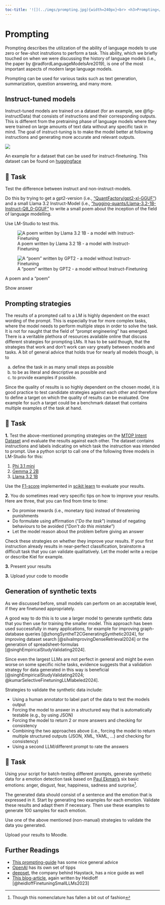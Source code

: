 ```yaml
---
toc-title: '![](../imgs/prompting.jpg){width=240px}<br> <h3>Prompting</h3>'
---
```


# Prompting

Prompting describes the utilization of the ability of language models to use zero or few-shot instrutions to perform a task. This ability, which we briefly touched on when we were discussing the history of language models (i.e., the paper by @radfordLanguageModelsAre2019), is one of the most important aspects of modern large language models.

Prompting can be used for various tasks such as text generation, summarization, question answering, and many more. 

## Instruct-tuned models

Instruct-tuned models are trained on a dataset (for an example, see @fig-instructData) that consists of instructions and their corresponding outputs. This is different from the pretraining phase of language models where they were trained on large amounts of text data without any specific task in mind. The goal of instruct-tuning is to make the model better at following instructions and generating more accurate and relevant outputs.

:::{#fig-instructData}
![](../imgs/instruct_dataset.png)

An example for a dataset that can be used for instruct-finetuning. This dataset can be found on [huggingface](https://huggingface.co/datasets/rajpurkar/squad)
:::


::: {.callout-note}
## 📝 Task
Test the difference between instruct and non-instruct-models.

Do this by trying to get a gpt2-version (i.e., ["QuantFactory/gpt2-xl-GGUF"](https://model.lmstudio.ai/download/QuantFactory/gpt2-xl-GGUF)) and a small Llama 3.2 Instruct-Model (i.e., ["hugging-quants/Llama-3.2-1B-Instruct-Q8_0-GGUF"](https://model.lmstudio.ai/download/hugging-quants/Llama-3.2-1B-Instruct-Q8_0-GGUF) to write a small poem about the inception of the field of language modelling.

Use LM-Studio to test this.
:::


:::{class="card"}
:::{class="content"}

::: {#fig-poems layout-ncol=2}

![A poem written by Llama 3.2 1B - a model with Instruct-Finetuning](../imgs/llama1bpoem.png){#fig-llamapoem}

![A "poem" written by GPT2 - a model without Instruct-Finetuning](../imgs/gpt2poem.png){#fig-gpt2poem}

A poem and a "poem"
:::

:::
:::{class="overlay"}
Show answer
:::
:::


## Prompting strategies

The results of a prompted call to a LM is highly dependent on the exact wording of the prompt. This is especially true for more complex tasks, where the model needs to perform multiple steps in order to solve the task. It is not for naught that the field of "prompt engineering" has emerged.
There is a veritable plethora of resources available online that discuss different strategies for prompting LMs. It has to be said though, that the strategies that work and don't work can vary greatly between models and tasks.
A bit of general advice that holds true for nearly all models though, is to 

a) define the task in as many small steps as possible
b) to be as literal and descriptive as possible and 
c) to provide examples if possible.

Since the quality of results is so highly dependent on the chosen model, it is good practice to test candidate strategies against each other and therefore to define a target on which the quality of results can be evaluated.
One example for such a target could be a benchmark dataset that contains multiple examples of the task at hand.

<!--
Too many labels. Reduce the label count for the task -->
::: {.callout-note}
## 📝 Task 

**1.** Test the above-mentioned prompting strategies on the [MTOP Intent Dataset](https://huggingface.co/datasets/mteb/mtop_intent/viewer/de) and evaluate the results against each other. The dataset contains instructions and labels indicating on which task the instruction was intended to prompt. Use a python script to call one of the following three models in LM-Studio for this:

1. [Phi 3.1 mini](https://model.lmstudio.ai/download/lmstudio-community/Phi-3.1-mini-128k-instruct-GGUF)
2. [Gemma 2 2B](https://model.lmstudio.ai/download/lmstudio-community/gemma-2-2b-it-GGUF)
3. [Llama 3.2 1B](https://model.lmstudio.ai/download/hugging-quants/Llama-3.2-1B-Instruct-Q8_0-GGUF)

Use the [F1-score](https://en.wikipedia.org/wiki/F-score) implemented in [scikit learn](https://scikit-learn.org/1.5/modules/generated/sklearn.metrics.f1_score.html) to evaluate your results.

**2.** You do sometimes read very specific tips on how to improve your results. Here are three, that you can find from time to time:

* Do promise rewards (i.e., monetary tips) instead of threatening punishments
* Do formulate using affirmation ("*Do the task*") instead of negating behaviours to be avoided ("*Don't do this mistake*")
* Let the model reason about the problem before giving an answer
    
Check these strategies on whether they improve your results. If your first instruction already results in near-perfect classification, brainstorm a difficult task that you can validate qualitatively. Let the model write a recipe or describe Kiel for example.

**3.** Present your results

**3.** Upload your code to moodle
:::


## Generation of synthetic texts

As we discussed before, small models can perform on an acceptable level, if they are finetuned appropriately.

A good way to do this is to use a larger model to generate synthetic data that you then use for training the smaller model. This approach has been used successfully in many applications, for example for improving graph-database queries [@zhongSyntheT2CGeneratingSynthetic2024], for improving dataset search [@silvaImprovingDenseRetrieval2024] or the generation of spreadsheet-formulas [@singhEmpiricalStudyValidating2024].

Since even the largest LLMs are not perfect in general and might be even worse on some specific niche tasks, evidence suggests that a validation strategy for data generated in this way is beneficial [@singhEmpiricalStudyValidating2024; @kumarSelectiveFinetuningLLMlabeled2024].

Strategies to validate the synthetic data include:

* Using a human annotator to label part of the data to test the models output
* Forcing the model to answer in a structured way that is automatically testable (e.g., by using JSON)
* Forcing the model to return 2 or more answers and checking for consistency
* Combining the two approaches above (i.e., forcing the model to return multiple structured outputs (JSON, XML, YAML, ...) and checking for consistency)
* Using a second LLM/different prompt to rate the answers

::: {.callout-note}
## 📝 Task 

Using your script for batch-testing different prompts, generate synthetic data for a emotion detection task based on [Paul Ekman's](https://en.wikipedia.org/wiki/Paul_Ekman) six basic emotions: anger, disgust, fear, happiness, sadness and surprise^[Though this nomenclature has fallen a bit out of fashion].

The generated data should consist of a sentence and the emotion that is expressed in it.
Start by generating two examples for each emotion. Validate these results and adapt them if necessary.
Then use these examples to generate 100 samples for each emotion.

Use one of the above mentioned (non-manual) strategies to validate the data you generated.

Upload your results to Moodle.
:::


## Further Readings

* [This prompting-guide](https://www.promptingguide.ai/) has some nice general advice
* [OpenAI](https://platform.openai.com/docs/guides/prompt-engineering) has its own set of tipps
* [deepset](https://docs.cloud.deepset.ai/docs/prompt-engineering-guidelines), the company behind Haystack, has a nice guide as well
* [This blog-article](https://heidloff.net/article/fine-tune-small-llm-with-big-llm/), again written by Heidloff [@heidloffFinetuningSmallLLMs2023]